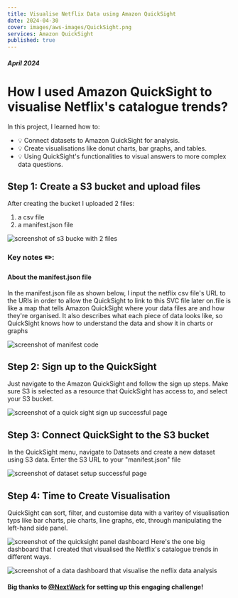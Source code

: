 ```yaml
---
title: Visualise Netflix Data using Amazon QuickSight
date: 2024-04-30
cover: images/aws-images/QuickSight.png
services: Amazon QuickSight
published: true
---
```


##### April 2024

# How I used Amazon QuickSight to visualise Netflix's catalogue trends?

In this project, I learned how to:

-   💡 Connect datasets to Amazon QuickSight for analysis.
-   💡 Create visualisations like donut charts, bar graphs, and tables.
-   💡 Using QuickSight's functionalities to visual answers to more complex data questions.

## Step 1: Create a S3 bucket and upload files

After creating the bucket I uploaded 2 files:

1. a csv file
2. a manifest.json file

<img
    src="/images/aws-images/quicksight/s3-bucket-screenshot.png"
    alt="screenshot of s3 bucke with 2 files"
/>

<HighlightBlock color="#f9e4ff">
    <h3>Key notes ✏️:</h3>
    <h4>About the manifest.json file</h4>
    <p>
        In the manifest.json file as shown below, I input the netflix csv file's
        URL to the URIs in order to allow the QuickSight to link to this SVC
        file later on.file is like a map that tells Amazon QuickSight where your
        data files are and how they're organised. It also describes what each
        piece of data looks like, so QuickSight knows how to understand the data
        and show it in charts or graphs
    </p>
</HighlightBlock>

<img
    src="/images/aws-images/quicksight/manifest.png"
    alt="screenshot of manifest code"
/>

## Step 2: Sign up to the QuickSight

Just navigate to the Amazon QuickSight and follow the sign up steps.
Make sure S3 is selected as a resource that QuickSight has access to, and select your S3 bucket.

<img
    src="/images/aws-images/quicksight/sign-up-quicksight.png"
    alt="screenshot of a quick sight sign up successful page"
/>

## Step 3: Connect QuickSight to the S3 bucket

In the QuickSight menu, navigate to Datasets and create a new dataset using S3 data.
Enter the S3 URL to your "manifest.json" file

<img
    src="/images/aws-images/quicksight/dataset-creation.png"
    alt="screenshot of dataset setup successful page"
/>

## Step 4: Time to Create Visualisation

QuickSight can sort, filter, and customise data with a varitey of visualisation typs like bar charts, pie charts, line graphs, etc, through manipulating the left-hand side panel.

<img
    src="/images/aws-images/quicksight/quicksight-panel.png"
    alt="screenshot of the quicksight panel dashboard"
/>
Here's the one big dashboard that I created that visualised the Netflix's catalogue
trends in different ways.

<img
    src="/images/aws-images/quicksight/data-dashboard.png"
    alt="screenshot of a data dashboard that visualise the neflix data analysis"
/>

#### Big thanks to [@NextWork](https://www.nextwork.org/) for setting up this engaging challenge!

